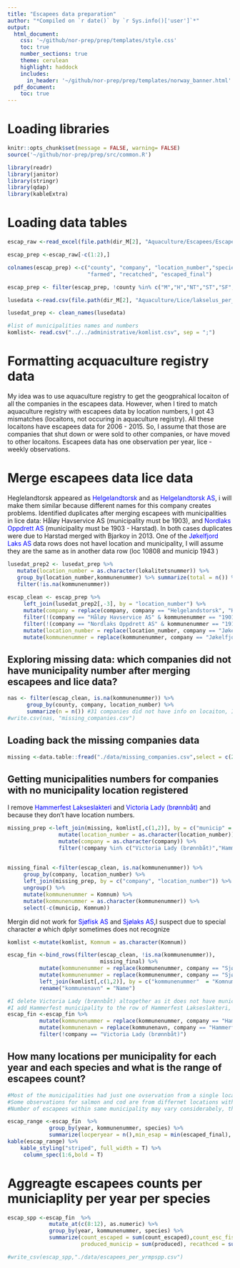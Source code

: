 ```yaml
---
title: "Escapees data preparation"
author: "*Compiled on `r date()` by `r Sys.info()['user']`*"
output: 
  html_document:
    css: '~/github/nor-prep/prep/templates/style.css'
    toc: true
    number_sections: true
    theme: cerulean
    highlight: haddock
    includes: 
      in_header: '~/github/nor-prep/prep/templates/norway_banner.html'
  pdf_document:
    toc: true
---
```


# Loading libraries
```r
knitr::opts_chunk$set(message = FALSE, warning= FALSE)
source('~/github/nor-prep/prep/src/common.R')
```

```r
library(readr)
library(janitor)
library(stringr)
library(qdap)
library(kableExtra)
```

# Loading data tables
```r
escap_raw <-read_excel(file.path(dir_M[2], "Aquaculture/Escapees/Escapees.xlsx"))

escap_prep <-escap_raw[-c(1:2),]

colnames(escap_prep) <-c("county", "company", "location_number","species", "size_kg", "date", "year", "count_escaped", "count_esc_fishdir", 
                         "farmed", "recatched", "escaped_final")

escap_prep <- filter(escap_prep, !county %in% c("M","H","NT","ST","SF","R","AA"))

lusedata <-read.csv(file.path(dir_M[2], "Aquaculture/Lice/lakselus_per_fisk_utf8.csv"), fileEncoding = "UTF-8")

lusedat_prep <- clean_names(lusedata)

#list of municipalities names and numbers
komlist<- read.csv("../../administrative/komlist.csv", sep = ";")
```

# Formatting acquaculture registry data 
My idea was to use aquaculture registry to get the geogprahical locaiton of all the companies in the escapees data.
However, when I tired to match aquaculture registry with escapees data by location numbers, I got 43 mismatches (locaitons, not occuring in aquaculture registry).
All these locaitons have escapees data for 2006 - 2015. So, I assume that those are companies that shut down or were sold to other companies, or have moved to other locaitons.
Escapees data has one observation per year, lice - weekly observations.

# Merge escapees data lice data 
Heglelandtorsk appeared as <span style="color:blue">Helgelandtorsk</span> and as <span style="color:blue">Helgelandtorsk AS</span>, i will make them similar because different names for this company creates problems. 
Identified duplicates after merging escapees with municipalities in lice data: <span style="colour:blue">Håløy Havservice AS</span> (municipality must be 1903), 
and <span style="color:blue">Nordlaks Oppdrett AS</span> (municipality must be 1903 - Harstad). In both cases duplicates were due to Harstad merged with Bjarkoy in 2013. 
One of the <span style="color:blue">Jøkelfjord Laks AS</span> data rows does not havel location and municipality, I will assume they are the same as in another data row (loc 10808 and municip 1943 ) 
```r
lusedat_prep2 <- lusedat_prep %>% 
   mutate(location_number = as.character(lokalitetsnummer)) %>% 
   group_by(location_number,kommunenummer) %>% summarize(total = n()) %>% 
   filter(!is.na(kommunenummer))
   
escap_clean <- escap_prep %>% 
     left_join(lusedat_prep2[,-3], by = "location_number") %>% 
     mutate(company = replace(company, company == "Helgelandstorsk", "Helgelandstorsk AS")) %>% 
     filter(!(company == "Håløy Havservice AS" & kommunenummer == "1901")) %>% 
     filter(!(company == "Nordlaks Oppdrett AS" & kommunenummer == "1915")) %>% 
     mutate(location_number = replace(location_number, company == "Jøkelfjord Laks AS", "10808")) %>% 
     mutate(kommunenummer = replace(kommunenummer, company == "Jøkelfjord Laks AS", "1943")) 
```

##  Exploring missing data: which companies did not have municipality number after merging escapees and lice data?
```r
nas <- filter(escap_clean, is.na(kommunenummer)) %>% 
      group_by(county, company, location_number) %>% 
      summarize(n = n()) #31 companies did not have info on locaiton, I get info by  google serach.
#write.csv(nas, "missing_companies.csv")
```

##  Loading back the missing companies data
```r
missing <-data.table::fread("./data/missing_companies.csv",select = c(2,3,5), encoding = "UTF-8")
```

## Getting municipalities numbers for companies with no municipality location registered
I remove  <span style="color:blue">Hammerfest Lakseslakteri</span> and  <span style="color:blue">Victoria Lady (brønnbåt)</span> and because they don't have location numbers. 
```r
missing_prep <-left_join(missing, komlist[,c(1,2)], by = c("municip" = "Name")) %>% 
                mutate(location_number = as.character(location_number)) %>% 
                mutate(company = as.character(company)) %>% 
                filter(!company %in% c("Victoria Lady (brønnbåt)","Hammerfest Lakseslakteri")) 
              
          
missing_final <-filter(escap_clean, is.na(kommunenummer)) %>% 
     group_by(company, location_number) %>% 
     left_join(missing_prep, by = c("company", "location_number")) %>% 
     ungroup() %>% 
     mutate(kommunenummer = Komnum) %>% 
     mutate(kommunenummer = as.character(kommunenummer)) %>% 
     select(-c(municip, Komnum))
```

Mergin did not work for <span style="color:blue">Sjøfisk AS</span> and <span style="color:blue">Sjølaks AS</span>,I suspect due to special character ø which dplyr sometimes does not recognize
```r
komlist <-mutate(komlist, Komnum = as.character(Komnum))

escap_fin <-bind_rows(filter(escap_clean, !is.na(kommunenummer)), 
                             missing_final) %>% 
          mutate(kommunenummer = replace(kommunenummer, company == "Sjølaks AS", "1943")) %>% 
          mutate(kommunenummer = replace(kommunenummer, company == "Sjøfisk AS", "1903")) %>% 
          left_join(komlist[,c(1,2)], by = c("kommunenummer"  = "Komnum")) %>% 
          rename("kommunenavn" = "Name")

#I delete Victoria Lady (brønnbåt) altogether as it does not have municipality
#I add Hammerfest municipality to the row of Hammerfest Lakseslakteri, but locaiton number for this companu is unknown.
escap_fin <-escap_fin %>% 
          mutate(kommunenummer = replace(kommunenummer, company == "Hammerfest Lakseslakteri", "1903")) %>% 
          mutate(kommunenavn = replace(kommunenavn, company == "Hammerfest Lakseslakteri", "Hammerfest")) %>% 
          filter(!company == "Victoria Lady (brønnbåt)")
```

## How many locations per municipality for each year and each species and what is the range of escapees count?
```r
#Most of the municipalities had just one ovservation from a single locaiton each year. 
#Some observations for salmon and cod are from differnet locations within the same municipality and year, but no more than 4. 
#Number of escapees within same municipality may vary considerabely, thus we should not average them.

escap_range <-escap_fin  %>% 
             group_by(year, kommunenummer, species) %>% 
             summarize(locperyear = n(),min_esap = min(escaped_final), max_escap = max(escaped_final)) 
kable(escap_range) %>% 
    kable_styling("striped", full_width = T) %>% 
     column_spec(1:6,bold = T) 
```

# Aggreagte escapees counts per municiaplity per year per species
```r
escap_spp <-escap_fin  %>% 
             mutate_at(c(8:12), as.numeric) %>% 
             group_by(year, kommunenummer, species) %>% 
             summarize(count_escaped = sum(count_escaped),count_esc_fishdir = sum(count_esc_fishdir), 
                       produced_municip = sum(produced), recathced = sum(recatched), escaped_municip = sum(escaped_final))

#write_csv(escap_spp,"./data/escapees_per_yrmpspp.csv")
```
